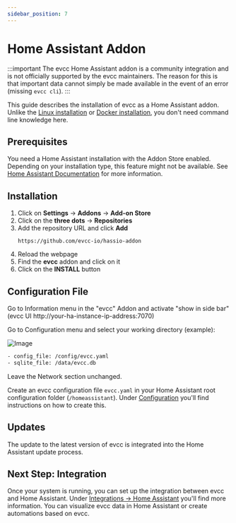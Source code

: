 ```yaml
---
sidebar_position: 7
---
```


# Home Assistant Addon

:::important
The evcc Home Assistant addon is a community integration and is not officially supported by the evcc maintainers.
The reason for this is that important data cannot simply be made available in the event of an error (missing `evcc cli`).
:::

This guide describes the installation of evcc as a Home Assistant addon.
Unlike the [Linux installation](./linux) or [Docker installation](./docker), you don't need command line knowledge here.

## Prerequisites

You need a Home Assistant installation with the Addon Store enabled.
Depending on your installation type, this feature might not be available.
See [Home Assistant Documentation](https://www.home-assistant.io/installation/#advanced-installation-methods) for more information.

## Installation

1. Click on **Settings** → **Addons** → **Add-on Store**
2. Click on the **three dots** → **Repositories**
3. Add the repository URL and click **Add**
    ```
    https://github.com/evcc-io/hassio-addon
    ```
4. Reload the webpage
5. Find the **evcc** addon and click on it
6. Click on the **INSTALL** button

## Configuration File

Go to Information menu in the "evcc" Addon and activate "show in side bar" (evcc UI http://your-ha-instance-ip-address:7070)

Go to Configuration menu and select your working directory (example):

![Image](screenshots/ha_configuration_ui.webp)

```sh
- config_file: /config/evcc.yaml
- sqlite_file: /data/evcc.db
```

Leave the Network section unchanged.

Create an evcc configuration file `evcc.yaml` in your Home Assistant root configuration folder (`/homeassistant`).
Under [Configuration](./configuration) you'll find instructions on how to create this.

## Updates

The update to the latest version of evcc is integrated into the Home Assistant update process.

## Next Step: Integration

Once your system is running, you can set up the integration between evcc and Home Assistant.
Under [Integrations → Home Assistant](../integrations/home-assistant) you'll find more information.
You can visualize evcc data in Home Assistant or create automations based on evcc.
